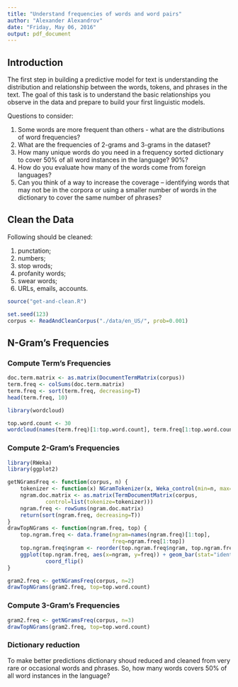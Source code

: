 ```yaml
---
title: "Understand frequencies of words and word pairs"
author: "Alexander Alexandrov"
date: "Friday, May 06, 2016"
output: pdf_document
---
```


## Introduction

The first step in building a predictive model for text is understanding the distribution and relationship between the words, tokens, and phrases in the text. The goal of this task is to understand the basic relationships you observe in the data and prepare to build your first linguistic models.

Questions to consider:

1. Some words are more frequent than others - what are the distributions of word frequencies?
2. What are the frequencies of 2-grams and 3-grams in the dataset?
3. How many unique words do you need in a frequency sorted dictionary to cover 50% of all word instances in the language? 90%?
4. How do you evaluate how many of the words come from foreign languages?
5. Can you think of a way to increase the coverage -- identifying words that may not be in the corpora or using a smaller number of words in the dictionary to cover the same number of phrases?

## Clean the Data

Following should be cleaned:

1. punctation;
2. numbers;
3. stop wrods;
4. profanity words;
5. swear words;
6. URLs, emails, accounts.

```r
source("get-and-clean.R")
```
```r
set.seed(123)
corpus <- ReadAndCleanCorpus("./data/en_US/", prob=0.001)
```

## N-Gram's Frequencies

### Compute Term's Frequencies

```r
doc.term.matrix <- as.matrix(DocumentTermMatrix(corpus))
term.freq <- colSums(doc.term.matrix)
term.freq <- sort(term.freq, decreasing=T)
head(term.freq, 10)
```

```r
library(wordcloud)
```
```r
top.word.count <- 30
wordcloud(names(term.freq)[1:top.word.count], term.freq[1:top.word.count])
```

### Compute 2-Gram's Frequencies

```r
library(RWeka)
library(ggplot2)
```
```r
getNGramsFreq <- function(corpus, n) {
    tokenizer <- function(x) NGramTokenizer(x, Weka_control(min=n, max=n))
    ngram.doc.matrix <- as.matrix(TermDocumentMatrix(corpus,
            control=list(tokenize=tokenizer)))
    ngram.freq <- rowSums(ngram.doc.matrix)
    return(sort(ngram.freq, decreasing=T))
}
drawTopNGrams <- function(ngram.freq, top) {
    top.ngram.freq <- data.frame(ngram=names(ngram.freq)[1:top], 
                                 freq=ngram.freq[1:top])
    top.ngram.freq$ngram <- reorder(top.ngram.freq$ngram, top.ngram.freq$freq)
    ggplot(top.ngram.freq, aes(x=ngram, y=freq)) + geom_bar(stat="identity") +
            coord_flip()
}
```
```r
gram2.freq <- getNGramsFreq(corpus, n=2)
drawTopNGrams(gram2.freq, top=top.word.count)
```

### Compute 3-Gram's Frequencies

```r
gram2.freq <- getNGramsFreq(corpus, n=3)
drawTopNGrams(gram2.freq, top=top.word.count)
```

### Dictionary reduction

To make better predictions dictionary shoud reduced and cleaned from very rare or occasional words and phrases. So, how many words covers 50% of all word instances in the language?
